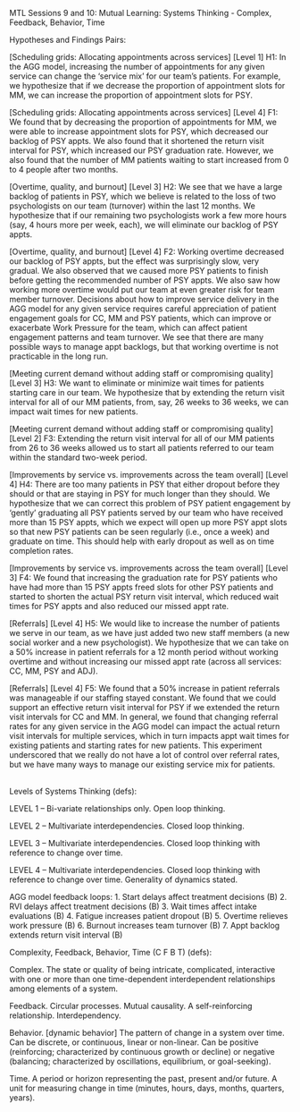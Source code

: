 MTL Sessions 9 and 10: Mutual Learning: Systems Thinking - Complex, Feedback, Behavior, Time

Hypotheses and Findings Pairs:

[Scheduling grids: Allocating appointments across services] [Level 1]
H1: In the AGG model, increasing the number of appointments for any given service can change the 'service mix' for our team's patients. For example, we hypothesize that if we decrease the proportion of appointment slots for MM, we can increase the proportion of appointment slots for PSY.

[Scheduling grids: Allocating appointments across services] [Level 4]
F1: We found that by decreasing the proportion of appointments for MM, we were able to increase appointment slots for PSY, which decreased our backlog of PSY appts. We also found that it shortened the return visit interval for PSY, which increased our PSY graduation rate. However, we also found that the number of MM patients waiting to start increased from 0 to 4 people after two months. 

[Overtime, quality, and burnout] [Level 3]
H2: We see that we have a large backlog of patients in PSY, which we believe is related to the loss of two psychologists on our team (turnover) within the last 12 months. We hypothesize that if our remaining two psychologists work a few more hours (say, 4 hours more per week, each), we will eliminate our backlog of PSY appts. 

[Overtime, quality, and burnout]  [Level 4]
F2: Working overtime decreased our backlog of PSY appts, but the effect was surprisingly slow, very gradual. We also observed that we caused more PSY patients to finish before getting the recommended number of PSY appts. We also saw how working more overtime would put our team at even greater risk for team member turnover. Decisions about how to improve service delivery in the AGG model for any given service requires careful appreciation of patient engagement goals for CC, MM and PSY patients, which can improve or exacerbate Work Pressure for the team, which can affect patient engagement patterns and team turnover. We see that there are many possible ways to manage appt backlogs, but that working overtime is not practicable in the long run. 

[Meeting current demand without adding staff or compromising quality] [Level 3]
H3: We want to eliminate or minimize wait times for patients starting care in our team. We hypothesize that by extending the return visit interval for all of our MM patients, from, say, 26 weeks to 36 weeks, we can impact wait times for new patients. 

[Meeting current demand without adding staff or compromising quality] [Level 2]
F3: Extending the return visit interval for all of our MM patients from 26 to 36 weeks allowed us to start all patients referred to our team within the standard two-week period. 

[Improvements by service vs. improvements across the team overall] [Level 4]
H4: There are too many patients in PSY that either dropout before they should or that are staying in PSY for much longer than they should. We hypothesize that we can correct this problem of PSY patient engagement by ‘gently’ graduating all PSY patients served by our team who have received more than 15 PSY appts, which we expect will open up more PSY appt slots so that new PSY patients can be seen regularly (i.e., once a week) and graduate on time. This should help with early dropout as well as on time completion rates.

[Improvements by service vs. improvements across the team overall] [Level 3]
F4: We found that increasing the graduation rate for PSY patients who have had more than 15 PSY appts freed slots for other PSY patients and started to shorten the actual PSY return visit interval, which reduced wait times for PSY appts and also reduced our missed appt rate. 

[Referrals] [Level 4] 
H5: We would like to increase the number of patients we serve in our team, as we have just added two new staff members (a new social worker and a new psychologist). We hypothesize that we can take on a 50% increase in patient referrals for a 12 month period without working overtime and without increasing our missed appt rate (across all services: CC, MM, PSY and ADJ). 

[Referrals] [Level 4] 
F5: We found that a 50% increase in patient referrals was manageable if our staffing stayed constant. We found that we could support an effective return visit interval for PSY if we extended the return visit intervals for CC and MM. In general, we found that changing referral rates for any given service in the AGG model can impact the actual return visit intervals for multiple services, which in turn impacts appt wait times for existing patients and starting rates for new patients. This experiment underscored that we really do not have a lot of control over referral rates, but we have many ways to manage our existing service mix for patients.  
 

Levels of Systems Thinking (defs):

LEVEL 1 – Bi-variate relationships only. Open loop thinking.

LEVEL 2 – Multivariate interdependencies. Closed loop thinking.

LEVEL 3 – Multivariate interdependencies. Closed loop thinking with reference to change over time.

LEVEL 4 – Multivariate interdependencies. Closed loop thinking with reference to change over time. Generality of dynamics stated.


AGG model feedback loops:
1.	Start delays affect treatment decisions (B)
2.	RVI delays affect treatment decisions (B)
3.	Wait times affect intake evaluations (B)
4.	Fatigue increases patient dropout (B)
5.	Overtime relieves work pressure (B)
6.	Burnout increases team turnover (B) 
7.	Appt backlog extends return visit interval (B)


Complexity, Feedback, Behavior, Time (C F B T) (defs):

Complex. The state or quality of being intricate, complicated, interactive with one or more than one time-dependent interdependent relationships among elements of a system.

Feedback. Circular processes. Mutual causality. A self-reinforcing relationship. Interdependency.

Behavior. [dynamic behavior] The pattern of change in a system over time. Can be discrete, or continuous, linear or non-linear. Can be positive (reinforcing; characterized by continuous growth or decline) or negative (balancing; characterized by oscillations, equilibrium, or goal-seeking).

Time. A period or horizon representing the past, present and/or future. A unit for measuring change in time (minutes, hours, days, months, quarters, years).
